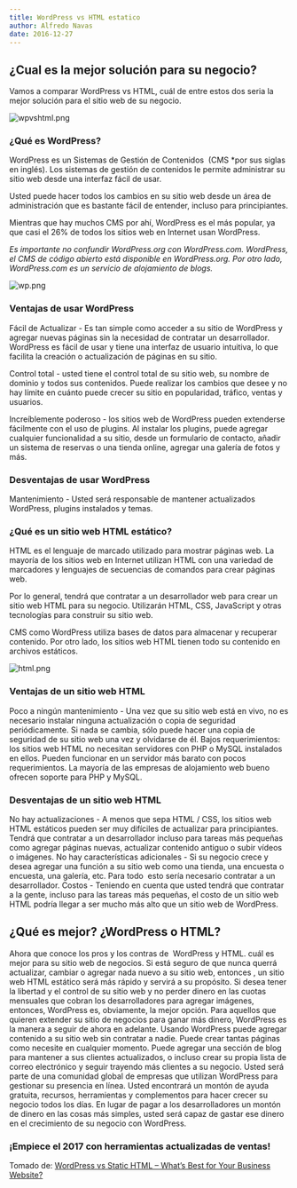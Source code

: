 ```yaml
---
title: WordPress vs HTML estatico
author: Alfredo Navas
date: 2016-12-27
---
```


## ¿Cual es la mejor solución para su negocio?

Vamos a comparar WordPress vs HTML, cuál de entre estos dos seria la mejor solución para el sitio web de su negocio.

![wpvshtml.png](https://www.elpuas.com/wp-content/uploads/2016/12/wpvshtml.png)

### ¿Qué es WordPress?

WordPress es un Sistemas de Gestión de Contenidos  (CMS \*por sus siglas en inglés). Los sistemas de gestión de contenidos le permite administrar su sitio web desde una interfaz fácil de usar.

Usted puede hacer todos los cambios en su sitio web desde un área de administración que es bastante fácil de entender, incluso para principiantes.

Mientras que hay muchos CMS por ahí, WordPress es el más popular, ya que casi el 26% de todos los sitios web en Internet usan WordPress.

_Es importante no confundir WordPress.org con WordPress.com. WordPress, el CMS de código abierto está disponible en WordPress.org. Por otro lado, WordPress.com es un servicio de alojamiento de blogs._

![wp.png](https://www.elpuas.com/wp-content/uploads/2016/12/wp.png)

### **Ventajas de usar WordPress**

Fácil de Actualizar - Es tan simple como acceder a su sitio de WordPress y agregar nuevas páginas sin la necesidad de contratar un desarrollador. WordPress es fácil de usar y tiene una interfaz de usuario intuitiva, lo que facilita la creación o actualización de páginas en su sitio.

Control total - usted tiene el control total de su sitio web, su nombre de dominio y todos sus contenidos. Puede realizar los cambios que desee y no hay límite en cuánto puede crecer su sitio en popularidad, tráfico, ventas y usuarios.

Increíblemente poderoso - los sitios web de WordPress pueden extenderse fácilmente con el uso de plugins. Al instalar los plugins, puede agregar cualquier funcionalidad a su sitio, desde un formulario de contacto, añadir un sistema de reservas o una tienda online, agregar una galería de fotos y más.

### Desventajas de usar WordPress

Mantenimiento - Usted será responsable de mantener actualizados WordPress, plugins instalados y temas.

### ¿Qué es un sitio web HTML estático?

HTML es el lenguaje de marcado utilizado para mostrar páginas web. La mayoría de los sitios web en Internet utilizan HTML con una variedad de marcadores y lenguajes de secuencias de comandos para crear páginas web.

Por lo general, tendrá que contratar a un desarrollador web para crear un sitio web HTML para su negocio. Utilizarán HTML, CSS, JavaScript y otras tecnologías para construir su sitio web.

CMS como WordPress utiliza bases de datos para almacenar y recuperar contenido. Por otro lado, los sitios web HTML tienen todo su contenido en archivos estáticos.

![html.png](https://www.elpuas.com/wp-content/uploads/2016/12/html.png)

### Ventajas de un sitio web HTML

Poco a ningún mantenimiento - Una vez que su sitio web está en vivo, no es necesario instalar ninguna actualización o copia de seguridad periódicamente. Si nada se cambia, sólo puede hacer una copia de seguridad de su sitio web una vez y olvidarse de él. Bajos requerimientos: los sitios web HTML no necesitan servidores con PHP o MySQL instalados en ellos. Pueden funcionar en un servidor más barato con pocos requerimientos. La mayoría de las empresas de alojamiento web bueno ofrecen soporte para PHP y MySQL.

### Desventajas de un sitio web HTML

No hay actualizaciones - A menos que sepa HTML / CSS, los sitios web HTML estáticos pueden ser muy difíciles de actualizar para principiantes. Tendrá que contratar a un desarrollador incluso para tareas más pequeñas como agregar páginas nuevas, actualizar contenido antiguo o subir vídeos o imágenes. No hay características adicionales - Si su negocio crece y desea agregar una función a su sitio web como una tienda, una encuesta o encuesta, una galería, etc. Para todo  esto sería necesario contratar a un desarrollador. Costos - Teniendo en cuenta que usted tendrá que contratar a la gente, incluso para las tareas más pequeñas, el costo de un sitio web HTML podría llegar a ser mucho más alto que un sitio web de WordPress.

## ¿Qué es mejor? ¿WordPress o HTML?

Ahora que conoce los pros y los contras de  WordPress y HTML. cuál es mejor para su sitio web de negocios. Si está seguro de que nunca querrá actualizar, cambiar o agregar nada nuevo a su sitio web, entonces , un sitio web HTML estático será más rápido y servirá a su propósito. Si desea tener la libertad y el control de su sitio web y no perder dinero en las cuotas mensuales que cobran los desarrolladores para agregar imágenes, entonces, WordPress es, obviamente, la mejor opción. Para aquellos que quieren extender su sitio de negocios para ganar más dinero, WordPress es la manera a seguir de ahora en adelante. Usando WordPress puede agregar contenido a su sitio web sin contratar a nadie. Puede crear tantas páginas como necesite en cualquier momento. Puede agregar una sección de blog para mantener a sus clientes actualizados, o incluso crear su propia lista de correo electrónico y seguir trayendo más clientes a su negocio. Usted será parte de una comunidad global de empresas que utilizan WordPress para gestionar su presencia en línea. Usted encontrará un montón de ayuda gratuita, recursos, herramientas y complementos para hacer crecer su negocio todos los días. En lugar de pagar a los desarrolladores un montón de dinero en las cosas más simples, usted será capaz de gastar ese dinero en el crecimiento de su negocio con WordPress.

### ¡Empiece el 2017 con herramientas actualizadas de ventas!

Tomado de: [WordPress vs Static HTML – What’s Best for Your Business Website?](http://www.wpbeginner.com/beginners-guide/wordpress-vs-html-whats-best-for-your-business-website/)
